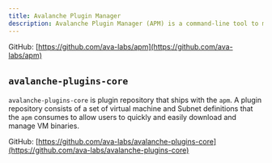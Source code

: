 ```yaml
---
title: Avalanche Plugin Manager
description: Avalanche Plugin Manager (APM) is a command-line tool to manage virtual machines binaries on existing AvalancheGo instances. It enables to add/remove nodes to Subnets, upgrade the VM plugin binaries as new versions get released to the plugin repository.
---
```

GitHub: [https://github.com/ava-labs/apm](https://github.com/ava-labs/apm)

`avalanche-plugins-core`[​](#avalanche-plugins-core "Direct link to heading")
-----------------------------------------------------------------------------

`avalanche-plugins-core` is plugin repository that ships with the `apm`. A plugin repository consists of a set of virtual machine and Subnet definitions that the `apm` consumes to allow users to quickly and easily download and manage VM binaries.

GitHub: [https://github.com/ava-labs/avalanche-plugins-core](https://github.com/ava-labs/avalanche-plugins-core)